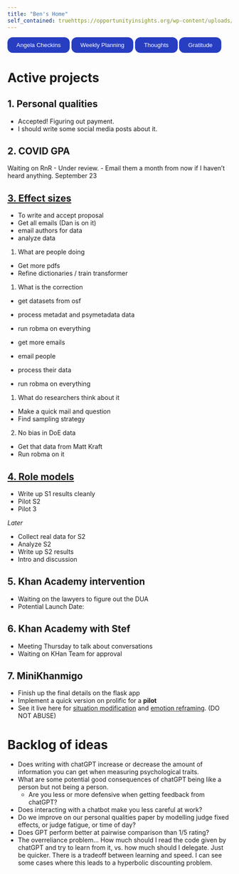 ```yaml
---
title: "Ben's Home"
self_contained: truehttps://opportunityinsights.org/wp-content/uploads/2023/07/CollegeAdmissions_Nontech.pdf?campaign_id=9&emc=edit_nn_20230724&instance_id=98292&nl=the-morning&regi_id=193353144&segment_id=140117&te=1&user_id=3df1c13f67c1cc50465f5cc2ad3445f5
---
```


<!-- make a button -->
<button onclick="location.href='https://docs.google.com/document/d/1vYE5fymvYNpyUVd9APUqRUy3BS3_jatqYiXHDwDIgfM/edit'" type="button" style="background-color: #273ec2; color: white; padding: 10px 20px;border-radius: 12px;  border: none;">
Angela Checkins
</button>

<button onclick="location.href='https://docs.google.com/spreadsheets/d/1cuRdXy_Ygj9w3IASRL6ZLEFNn8vclvKzmSXdH6ITukI/edit#gid=0'" type="button" style="background-color: #273ec2; color: white; padding: 10px 20px;border-radius: 12px;  border: none;
">
Weekly Planning
</button>

<button onclick="location.href='https://docs.google.com/document/d/13s6nx6HYiW9trQQB7W-npEARN91ONd9QzYcLF39yqrs/edit'" type="button" style="background-color: #273ec2; color: white; padding: 10px 20px;border-radius: 12px;  border: none;
">
Thoughts
</button>

<button onclick="location.href='https://lirabenjamin.github.io/home/gratitude_journal.html'" type="button" style="background-color: #273ec2; color: white; padding: 10px 20px;border-radius: 12px;  border: none;
">
Gratitude
</button>



# Active projects

## 1. Personal qualities
- Accepted! Figuring out payment.
- I should write some social media posts about it.

## 2. COVID GPA
Waiting on RnR - Under review. 
- Email them a month from now if I haven't heard anything. September 23

## [3. Effect sizes](https://lirabenjamin.github.io/effect-size)
- To write and accept proposal
- Get all emails (Dan is on it)
- email authors for data
- analyze data

1. What are people doing
- Get more pdfs
- Refine dictionaries / train transformer
  
1. What is the correction
- get datasets from osf
- process metadat and psymetadata data
- run robma on everything

- get more emails
- email people
- process their data
- run robma on everything 

1. What do researchers think about it
- Make a quick mail and question
- Find sampling strategy

2. No bias in DoE data
- Get that data from Matt Kraft
- Run robma on it

## [4. Role models](https://lirabenjamin.github.io/rolemodels)
- Write up S1 results cleanly
- Pilot S2
- Pilot 3
  
*Later*

- Collect real data for S2
- Analyze S2
- Write up S2 results
- Intro and discussion

## 5. Khan Academy intervention
- Waiting on the lawyers to figure out the DUA
- Potential Launch Date:  

## 6. Khan Academy with Stef
- Meeting Thursday to talk about conversations
- Waiting on KHan Team for approval

## 7. MiniKhanmigo
- Finish up the final details on the flask app
- Implement a quick version on prolific for a **pilot**
- See it live here for [situation modification](http://reframe001-7a186c892e5e.herokuapp.com/?condition=situation) and [emotion reframing](http://reframe001-7a186c892e5e.herokuapp.com/?condition=emotion). (DO NOT ABUSE)

# Backlog of ideas
- Does writing with chatGPT increase or decrease the amount of information you can get when measuring psychological traits.
- What are some potential good consequences of chatGPT being like a person but not being a person.
  - Are you less or more defensive when getting feedback from chatGPT?
- Does interacting with a chatbot make you less careful at work?
- Do we improve on our personal qualities paper by modelling judge fixed effects, or judge fatigue, or time of day?
- Does GPT perform better at pairwise comparison than 1/5 rating?
- The overreliance problem... How much should I read the code given by chatGPT and try to learn from it, vs. how much should I delegate. Just be quicker. There is a tradeoff between learning and speed. I can see some cases where this leads to a hyperbolic discounting problem.